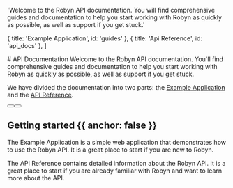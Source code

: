 
  'Welcome to the Robyn API documentation. You will find comprehensive guides and documentation to help you start working with Robyn as quickly as possible, as well as support if you get stuck.'

  { title: 'Example Application', id: 'guides' },
  { title: 'Api Reference', id: 'api_docs' },
]

<HeroPattern />

<div className="text-white">
# API Documentation
Welcome to the Robyn API documentation. You'll find comprehensive guides and documentation to help you start working with Robyn as quickly as possible, as well as support if you get stuck. 

We have divided the documentation into two parts: the [Example Application](#guides) and the [API Reference](#resources).

<div className="not-prose mb-16 mt-6 flex gap-3">
  <Button href="/documentation/en/example_app" arrow="right" children="Real World App" />
  <Button href="/documentation/en/api_reference" variant="outline" children="Api Docs" />
</div>

## Getting started {{ anchor: false }}

The Example Application is a simple web application that demonstrates how to use the Robyn API. It is a great place to start if you are new to Robyn.

The API Reference contains detailed information about the Robyn API. It is a great place to start if you are already familiar with Robyn and want to learn more about the API.


</div>
<Guides />

<ApiDocs />


